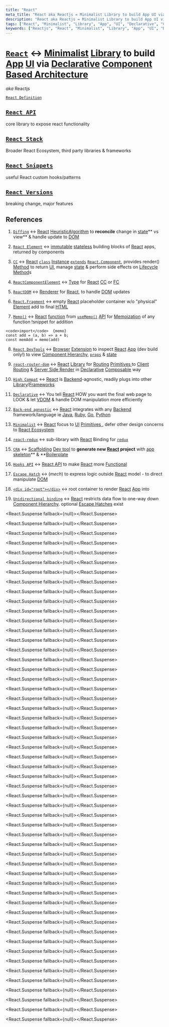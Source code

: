 ```yaml
---
title: "React"
meta_title: "React aka Reactjs = Minimalist Library to build App UI via Declarativ"
description: "React aka Reactjs = Minimalist Library to build App UI via Declarative Component Based Architecture "
tags: ["React", "Minimalist", "Library", "App", "UI", "Declarative", "Component Based Architecture"]
keywords: ["Reactjs", "React", "Minimalist", "Library", "App", "UI", "Declarative", "Component Based Architecture", "define", "definition", "ELI5", "explain", "what is", "How to"]
---
```


# [`React`](./)  ↔ [<span data-tooltip-id="preview__SgRf7itswpQTcj6dn">Minimalist</span>](/wiki/React/React-Definition/Minimalist) [<span data-tooltip-id="preview__6ERdmyzDi2vQobG6F">Library</span>](/wiki/JS/Library) to build [<span data-tooltip-id="preview__8B6sLHCQmwzb56Z2A">App</span>](/wiki/Computer-Science/Computer-Language/Computer/Software/Domain/Web-Dev/Web-App/App) [<span data-tooltip-id="preview__snR7voDJrhXWj7Xdz">UI</span>](/wiki/Dev-tool/API/Interface/UI) via [<span data-tooltip-id="preview__WvmdtwyRb3ESuKpyp">Declarative</span>](/wiki/JS/JS-Definition/Multi-paradigm/Paradigm/Declarative) [<span data-tooltip-id="preview__mjTCbhpeijxbWPdJP">Component Based Architecture</span>](/wiki/React/React-Definition/Component-Based-Architecture) 

 *aka* Reactjs

[`React Definition`](/wiki/React/React-Definition)

## [`React API`](/wiki/React/React-API)

core library to expose react functionality

## [`React Stack`](/wiki/React/React-Stack)

Broader React Ecosystem, third party libraries & frameworks

## [`React Snippets`](/wiki/React/React-Snippets)

useful React custom hooks/patterns

## [`React Versions`](/wiki/React/React-Versions)

breaking change, major features



## References

1. [`Diffing`](/wiki/React/React-Definition/VDOM/Diffing) ↔ [<span data-tooltip-id="preview__G887bqycfCYCmncMh">React</span>](/wiki/React) [<span data-tooltip-id="preview__fN9x6GAfvNWPY52rE">Heuristic</span>](/wiki/Computer-Science/Computer-Language/Computer/Program/Algorithm/Heuristic)[<span data-tooltip-id="preview__Bx3buAt2XEz595FaZ">Algorithm</span>](/wiki/Computer-Science/Computer-Language/Computer/Program/Algorithm) to **reconcile** change in [<span data-tooltip-id="preview__qXaxHswpoTZw8AXzH">state</span>](/wiki/React/React-Definition/Component-Based-Architecture/Component/state)** vs view** & handle update to [<span data-tooltip-id="preview__fsWSGYWCtxdiQcD2T">DOM</span>](/wiki/JS/JS-Definition/JavaScript-Runtime/Platform-API/Web-API/DOM-API) 

2. [`React Element`](/wiki/React/React-Definition/Component-Based-Architecture/Component/structure-of-component/React-Element) ↔ [<span data-tooltip-id="preview__rGhFcpaeA2ogcatwz">immutable</span>](/wiki/JS/JS-Language/Primitive/immutable) [<span data-tooltip-id="preview__JHqZ3PG9KeYvahhog">stateless</span>](/wiki/React/React-Definition/Component-Based-Architecture/Component/state/stateless) building blocks of [<span data-tooltip-id="preview__G887bqycfCYCmncMh">React</span>](/wiki/React) apps, returned by components

3. [`CC`](/wiki/React/React-Definition/Component-Based-Architecture/Component/CC) ↔ [<span data-tooltip-id="preview__G887bqycfCYCmncMh">React</span>](/wiki/React) [<span data-tooltip-id="preview__4wJDAZSfgssqayEJ2">`class`</span>](/wiki/JS/JS-Definition/Multi-paradigm/Paradigm/OOP/Prototypal-Inheritance/class) [<span data-tooltip-id="preview__3PP7jeT7aCmDX2NpM">Instance</span>](/wiki/JS/JS-Definition/Multi-paradigm/Paradigm/OOP/Classical-OOP-Concepts/Class/Instantiation/Instance) [<span data-tooltip-id="preview__djjb6zTYqMEw6RYcH">`extends`</span>](/wiki/JS/JS-Definition/Multi-paradigm/Paradigm/OOP/Prototypal-Inheritance/class/extends) [<span data-tooltip-id="preview__pNjDje6o6FW6fEmyc">`React.Component`</span>](/wiki/React/React-Definition/Component-Based-Architecture/Component/CC/declare-a-class-with-props/ReactComponent), provides render() [<span data-tooltip-id="preview__MP5hXPJeveLXpdxcz">Method</span>](/wiki/JS/JS-Language/JS-Syntax/Declaration/Literal/Object-Literal/Slot/Method) to return [<span data-tooltip-id="preview__snR7voDJrhXWj7Xdz">UI</span>](/wiki/Dev-tool/API/Interface/UI), manage [<span data-tooltip-id="preview__qXaxHswpoTZw8AXzH">state</span>](/wiki/React/React-Definition/Component-Based-Architecture/Component/state) & perform side effects on [<span data-tooltip-id="preview__daM2ABZwEYf7PWHCP">Lifecycle Method</span>](/wiki/React/React-Definition/Component-Based-Architecture/Component/CC/declare-a-class-with-props/Lifecycle-Method)s

4. [`ReactComponentElement`](/wiki/React/React-Definition/Component-Based-Architecture/Component/structure-of-component/React-Element#react-component-element) ↔ [<span data-tooltip-id="preview__ygphzmh7qYAjMwdE2">Type</span>](/wiki/JS/TS/TS-Syntax/Type) for [<span data-tooltip-id="preview__G887bqycfCYCmncMh">React</span>](/wiki/React) [<span data-tooltip-id="preview__3apmEvsNEPPRaXSB9">CC</span>](/wiki/React/React-Definition/Component-Based-Architecture/Component/CC) or [<span data-tooltip-id="preview__9Le7zdA2R4LzoE852">FC</span>](/wiki/React/React-Definition/Component-Based-Architecture/Component/FC) 

5. [`ReactDOM`](/wiki/React/React-Definition/VDOM/ReactDOM) ↔ [<span data-tooltip-id="preview__3PrZoyqgmw2yfwJPh">Renderer</span>](/wiki/React/React-Definition/VDOM/ReactDOM/Renderer) for [<span data-tooltip-id="preview__G887bqycfCYCmncMh">React</span>](/wiki/React), to handle [<span data-tooltip-id="preview__fsWSGYWCtxdiQcD2T">DOM</span>](/wiki/JS/JS-Definition/JavaScript-Runtime/Platform-API/Web-API/DOM-API) updates

6. [`React.Fragment`](/wiki/React/React-API/JSX/ReactFragment) ↔ empty [<span data-tooltip-id="preview__G887bqycfCYCmncMh">React</span>](/wiki/React) placeholder container w/o "physical" [<span data-tooltip-id="preview__8HgfcPhoJsdZip3LA">Element</span>](/wiki/HTML/Flow-Content/HTMLElement) add to final [<span data-tooltip-id="preview__76YZFGLsBuRNyEMqN">HTML</span>](/wiki/HTML) 

7. [`Memo()`](/wiki/React/React-API/Hooks-API/Memoizing-Hook/useMemo/Memo) ↔ [<span data-tooltip-id="preview__G887bqycfCYCmncMh">React</span>](/wiki/React) [<span data-tooltip-id="preview__tLWwcAGswZXwh83AA">function</span>](/wiki/JS/JS-Language/Object/Function/function) from [<span data-tooltip-id="preview__RT6qcKMnZ6XCe53SK">`useMemo()`</span>](/wiki/React/React-API/Hooks-API/Memoizing-Hook/useMemo) [<span data-tooltip-id="preview__ugE2YZZfTjrvRFP9p">API</span>](/wiki/Dev-tool/API) for [<span data-tooltip-id="preview__GwTenckbvRJAzxEHh">Memoization</span>](/wiki/Computer-Science/Design-Pattern/Memoization) of any function 
!snippet for addition

```tsx
<code>import</code>  {memo} 
const add = (a, b) => a + b;
const memAdd = memo(add)
```


8. [`React DevTools`](/wiki/React/React-Stack/React-DevTools) ↔ [<span data-tooltip-id="preview__GzGa6ipQeeQ93Q7qA">Browser</span>](/wiki/Computer-Science/Computer-Language/Computer/Software/Domain/Web-Dev/Browser) [<span data-tooltip-id="preview__z7Sw6J6fvSY3AcNCn">Extension</span>](/wiki/Computer-Science/Computer-Language/Computer/Software/Plugin) to inspect [<span data-tooltip-id="preview__G887bqycfCYCmncMh">React</span>](/wiki/React) [<span data-tooltip-id="preview__8B6sLHCQmwzb56Z2A">App</span>](/wiki/Computer-Science/Computer-Language/Computer/Software/Domain/Web-Dev/Web-App/App) (dev build only!) to view [<span data-tooltip-id="preview__u4kxmnYYnL8jmpsXD">Component Hierarchy</span>](/wiki/React/React-Definition/Component-Based-Architecture/Component/structure-of-component/Component-Hierarchy), [<span data-tooltip-id="preview__BL4qkq3LxxhaSCE84">`props`</span>](/wiki/React/React-Definition/Component-Based-Architecture/Component/props) & [<span data-tooltip-id="preview__qXaxHswpoTZw8AXzH">state</span>](/wiki/React/React-Definition/Component-Based-Architecture/Component/state) 

9. [`react-router-dom`](/wiki/React/React-Stack/react-router-dom) ↔ [<span data-tooltip-id="preview__G887bqycfCYCmncMh">React</span>](/wiki/React) [<span data-tooltip-id="preview__6ERdmyzDi2vQobG6F">Library</span>](/wiki/JS/Library) for [<span data-tooltip-id="preview__Q7jAvydfn6shc7dM9">Routing</span>](/wiki/Computer-Science/Computer-Language/Computer/Software/Domain/Web-Dev/Web-App/Client-Routing/Routing) [<span data-tooltip-id="preview__i7RyjJ9m94LgRhPuh">Primitives </span>](/wiki/JS/JS-Language/Primitive) to [<span data-tooltip-id="preview__d5euHTQkDXFTioruK">Client Routing</span>](/wiki/Computer-Science/Computer-Language/Computer/Software/Domain/Web-Dev/Web-App/Client-Routing) & [<span data-tooltip-id="preview__r3F6mo93PyfEzfjfP">Server Side Render</span>](/wiki/React/React-Stack/Nextjs/Next-Concepts/Pre-render/Server-Side-Render) in [<span data-tooltip-id="preview__WvmdtwyRb3ESuKpyp">Declarative</span>](/wiki/JS/JS-Definition/Multi-paradigm/Paradigm/Declarative) [<span data-tooltip-id="preview__DKWcH2GNL2Pontz2G">Composable</span>](/wiki/React/React-Definition/Component-Based-Architecture/Component/structure-of-component/Composable) way 

10. [`High Compat`](/wiki/React/React-Definition#high-compat) ↔ [<span data-tooltip-id="preview__G887bqycfCYCmncMh">React</span>](/wiki/React) is [<span data-tooltip-id="preview__jLgNKqacy7wgSHzAD">Backend</span>](/wiki/Computer-Science/Computer-Language/Computer/Software/Domain/Web-Dev/Backend)-agnostic, readily plugs into other [<span data-tooltip-id="preview__6ERdmyzDi2vQobG6F">Library</span>](/wiki/JS/Library)/[<span data-tooltip-id="preview__ENN6ow92wqueSRjx6">Frameworks</span>](/wiki/Computer-Science/Computer-Language/Programming-Language/Framework) 

11. [`Declarative`](/wiki/React/React-Definition#declarative) ↔ You tell [<span data-tooltip-id="preview__G887bqycfCYCmncMh">React</span>](/wiki/React) HOW you want the final web page to LOOK & let [<span data-tooltip-id="preview__mMhBxSMm7cMmqjSRi">VDOM</span>](/wiki/React/React-Definition/VDOM)  & handle DOM manipulation more efficiently

12. [`Back-end agnostic`](/wiki/React/React-Definition#back-end-agnostic) ↔ [<span data-tooltip-id="preview__G887bqycfCYCmncMh">React</span>](/wiki/React) integrates with any [<span data-tooltip-id="preview__jLgNKqacy7wgSHzAD">Backend</span>](/wiki/Computer-Science/Computer-Language/Computer/Software/Domain/Web-Dev/Backend) framework/language ie [<span data-tooltip-id="preview__cQpDiycjLZTQ96Zft">Java</span>](/wiki/Computer-Science/Computer-Language/Programming-Language/Java), [<span data-tooltip-id="preview__cT3koHcujxdTj6BYS">Ruby</span>](/wiki/Computer-Science/Computer-Language/Programming-Language/Scripting-Language/Ruby), [<span data-tooltip-id="preview__RXuQvb7wZuFKsxRYH">Go</span>](/wiki/Computer-Science/Computer-Language/Programming-Language/Go), [<span data-tooltip-id="preview__rNFQSfdngdfPyijWL">Python</span>](/wiki/Computer-Science/Computer-Language/Programming-Language/Scripting-Language/Python) 

13. [`Minimalist`](/wiki/React/React-Definition/Minimalist) ↔ [<span data-tooltip-id="preview__G887bqycfCYCmncMh">React</span>](/wiki/React) focus to [<span data-tooltip-id="preview__snR7voDJrhXWj7Xdz">UI</span>](/wiki/Dev-tool/API/Interface/UI) [<span data-tooltip-id="preview__i7RyjJ9m94LgRhPuh">Primitives </span>](/wiki/JS/JS-Language/Primitive), defer other design concerns to [<span data-tooltip-id="preview__H5esqxiqR3MkD2QuC">React Ecosystem</span>](/wiki/React/React-Stack) 

14. [`react-redux`](/wiki/React/React-Stack/redux/react-redux) ↔ sub-library with [<span data-tooltip-id="preview__G887bqycfCYCmncMh">React</span>](/wiki/React) Binding for [<span data-tooltip-id="preview__7F9kkSEgC4JhdA9do">`redux`</span>](/wiki/React/React-Stack/redux) 

15. [`CRA`](/wiki/React/React-Stack/CRA) ↔ [<span data-tooltip-id="preview__ssBed7bbHW2S7GmxM">Scaffolding</span>](/wiki/JS/Nodejs/Express/Express-Definition/express-generator/Scaffolding) [<span data-tooltip-id="preview__9izw8RoFY6epyxXYK">Dev tool</span>](/wiki/Dev-tool) to **generate new **[<span data-tooltip-id="preview__G887bqycfCYCmncMh">React</span>](/wiki/React)** project** with [<span data-tooltip-id="preview__NZ7JdpQZGkG3AaH53">app skeleton</span>](/wiki/React/React-Stack/CRA/app-skeleton)** & **[<span data-tooltip-id="preview__fyRhfSsMveD9vFmEJ">Boilerplate</span>](/wiki/React/React-Stack/CRA/Boilerplate) 

16. [`Hooks API`](/wiki/React/React-API/Hooks-API) ↔ [<span data-tooltip-id="preview__rPRstq7Z6SoDfjJMi">React API</span>](/wiki/React/React-API) to make [<span data-tooltip-id="preview__G887bqycfCYCmncMh">React</span>](/wiki/React) more [<span data-tooltip-id="preview__RcDD7ptiymK7xT5Qs">Functional</span>](/wiki/JS/JS-Definition/Multi-paradigm/Paradigm/Functional-Programming) 

17. [`Escape Hatch`](/wiki/React/React-API/ReactDOM-API/Escape-Hatch) ↔ (_mech_) to express logic outside [<span data-tooltip-id="preview__G887bqycfCYCmncMh">React</span>](/wiki/React) model - to direct manipulate [<span data-tooltip-id="preview__fsWSGYWCtxdiQcD2T">DOM</span>](/wiki/JS/JS-Definition/JavaScript-Runtime/Platform-API/Web-API/DOM-API) 

18. [`<div id="root"></div>`](/wiki/React/React-Stack/CRA/app-skeleton/public/public-indexhtml/div-id-root-div) ↔ root container to render [<span data-tooltip-id="preview__G887bqycfCYCmncMh">React</span>](/wiki/React) [<span data-tooltip-id="preview__8B6sLHCQmwzb56Z2A">App</span>](/wiki/Computer-Science/Computer-Language/Computer/Software/Domain/Web-Dev/Web-App/App) into

19. [`Unidirectional binding`](/wiki/React/React-Definition#unidirectional-binding) ↔ [<span data-tooltip-id="preview__G887bqycfCYCmncMh">React</span>](/wiki/React) restricts data flow to one-way down [<span data-tooltip-id="preview__u4kxmnYYnL8jmpsXD">Component Hierarchy</span>](/wiki/React/React-Definition/Component-Based-Architecture/Component/structure-of-component/Component-Hierarchy). optional [<span data-tooltip-id="preview__dfS7kiuXaDd9DPLst">Escape Hatches</span>](/wiki/React/React-API/ReactDOM-API/Escape-Hatch) exist





<React.Suspense fallback={null}><PreviewSgRf7itswpQTcj6dn/></React.Suspense>



<React.Suspense fallback={null}><Preview6ERdmyzDi2vQobG6F/></React.Suspense>



<React.Suspense fallback={null}><Preview8B6sLHCQmwzb56Z2A/></React.Suspense>



<React.Suspense fallback={null}><PreviewsnR7voDJrhXWj7Xdz/></React.Suspense>



<React.Suspense fallback={null}><PreviewWvmdtwyRb3ESuKpyp/></React.Suspense>



<React.Suspense fallback={null}><PreviewmjTCbhpeijxbWPdJP/></React.Suspense>



<React.Suspense fallback={null}><PreviewG887bqycfCYCmncMh/></React.Suspense>



<React.Suspense fallback={null}><PreviewfN9x6GAfvNWPY52rE/></React.Suspense>



<React.Suspense fallback={null}><PreviewBx3buAt2XEz595FaZ/></React.Suspense>



<React.Suspense fallback={null}><PreviewqXaxHswpoTZw8AXzH/></React.Suspense>



<React.Suspense fallback={null}><PreviewrGhFcpaeA2ogcatwz/></React.Suspense>



<React.Suspense fallback={null}><PreviewJHqZ3PG9KeYvahhog/></React.Suspense>



<React.Suspense fallback={null}><Preview4wJDAZSfgssqayEJ2/></React.Suspense>



<React.Suspense fallback={null}><Preview3PP7jeT7aCmDX2NpM/></React.Suspense>



<React.Suspense fallback={null}><Previewdjjb6zTYqMEw6RYcH/></React.Suspense>



<React.Suspense fallback={null}><PreviewpNjDje6o6FW6fEmyc/></React.Suspense>



<React.Suspense fallback={null}><PreviewMP5hXPJeveLXpdxcz/></React.Suspense>



<React.Suspense fallback={null}><PreviewdaM2ABZwEYf7PWHCP/></React.Suspense>



<React.Suspense fallback={null}><Previewygphzmh7qYAjMwdE2/></React.Suspense>



<React.Suspense fallback={null}><Preview3apmEvsNEPPRaXSB9/></React.Suspense>



<React.Suspense fallback={null}><Preview9Le7zdA2R4LzoE852/></React.Suspense>



<React.Suspense fallback={null}><Preview3PrZoyqgmw2yfwJPh/></React.Suspense>



<React.Suspense fallback={null}><Preview8HgfcPhoJsdZip3LA/></React.Suspense>



<React.Suspense fallback={null}><Preview76YZFGLsBuRNyEMqN/></React.Suspense>



<React.Suspense fallback={null}><PreviewtLWwcAGswZXwh83AA/></React.Suspense>



<React.Suspense fallback={null}><PreviewRT6qcKMnZ6XCe53SK/></React.Suspense>



<React.Suspense fallback={null}><PreviewugE2YZZfTjrvRFP9p/></React.Suspense>



<React.Suspense fallback={null}><PreviewGwTenckbvRJAzxEHh/></React.Suspense>



<React.Suspense fallback={null}><PreviewGzGa6ipQeeQ93Q7qA/></React.Suspense>



<React.Suspense fallback={null}><Previewz7Sw6J6fvSY3AcNCn/></React.Suspense>



<React.Suspense fallback={null}><Previewu4kxmnYYnL8jmpsXD/></React.Suspense>



<React.Suspense fallback={null}><PreviewBL4qkq3LxxhaSCE84/></React.Suspense>



<React.Suspense fallback={null}><PreviewQ7jAvydfn6shc7dM9/></React.Suspense>



<React.Suspense fallback={null}><Previewi7RyjJ9m94LgRhPuh/></React.Suspense>



<React.Suspense fallback={null}><Previewd5euHTQkDXFTioruK/></React.Suspense>



<React.Suspense fallback={null}><Previewr3F6mo93PyfEzfjfP/></React.Suspense>



<React.Suspense fallback={null}><PreviewDKWcH2GNL2Pontz2G/></React.Suspense>



<React.Suspense fallback={null}><PreviewjLgNKqacy7wgSHzAD/></React.Suspense>



<React.Suspense fallback={null}><PreviewENN6ow92wqueSRjx6/></React.Suspense>



<React.Suspense fallback={null}><PreviewmMhBxSMm7cMmqjSRi/></React.Suspense>



<React.Suspense fallback={null}><PreviewcQpDiycjLZTQ96Zft/></React.Suspense>



<React.Suspense fallback={null}><PreviewcT3koHcujxdTj6BYS/></React.Suspense>



<React.Suspense fallback={null}><PreviewRXuQvb7wZuFKsxRYH/></React.Suspense>



<React.Suspense fallback={null}><PreviewrNFQSfdngdfPyijWL/></React.Suspense>



<React.Suspense fallback={null}><PreviewH5esqxiqR3MkD2QuC/></React.Suspense>



<React.Suspense fallback={null}><Preview7F9kkSEgC4JhdA9do/></React.Suspense>



<React.Suspense fallback={null}><PreviewssBed7bbHW2S7GmxM/></React.Suspense>



<React.Suspense fallback={null}><Preview9izw8RoFY6epyxXYK/></React.Suspense>



<React.Suspense fallback={null}><PreviewNZ7JdpQZGkG3AaH53/></React.Suspense>



<React.Suspense fallback={null}><PreviewfyRhfSsMveD9vFmEJ/></React.Suspense>



<React.Suspense fallback={null}><PreviewrPRstq7Z6SoDfjJMi/></React.Suspense>



<React.Suspense fallback={null}><PreviewRcDD7ptiymK7xT5Qs/></React.Suspense>



<React.Suspense fallback={null}><PreviewdfS7kiuXaDd9DPLst/></React.Suspense>